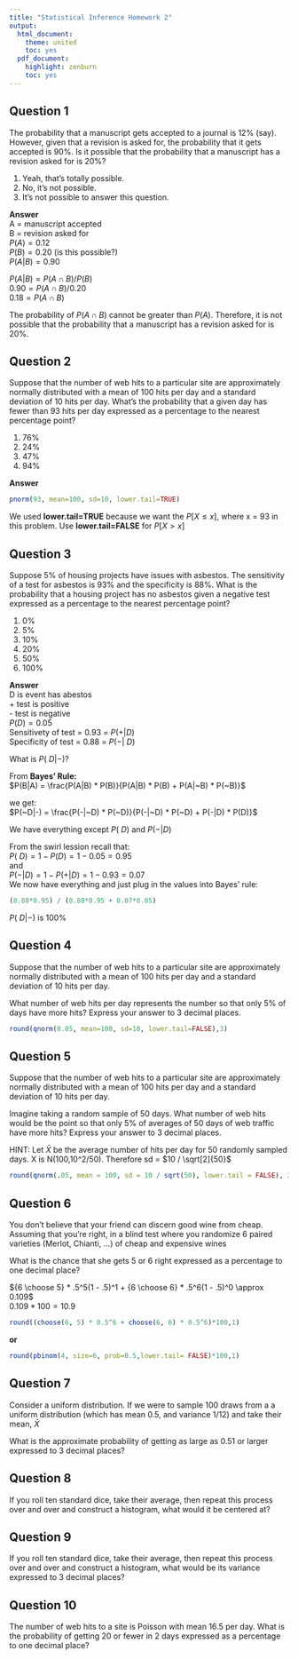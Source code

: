 ```yaml
---
title: "Statistical Inference Homework 2"
output:
  html_document:
    theme: united
    toc: yes
  pdf_document:
    highlight: zenburn
    toc: yes
---
```


## Question 1  
The probability that a manuscript gets accepted to a journal is 12% (say). However, given that a revision is asked for, the probability that it gets accepted is 90%. Is it possible that the probability that a manuscript has a revision asked for is 20%?

1. Yeah, that's totally possible.
1. No, it's not possible.
1. It's not possible to answer this question.

**Answer**  
A = manuscript accepted  
B = revision asked for  
$P(A) = 0.12$  
$P(B) = 0.20$ (is this possible?)  
$P(A|B) = 0.90$  

$P(A|B) = P(A \cap B) / P(B)$  
$0.90 = P(A \cap B) / 0.20$  
$0.18 = P(A \cap B)$  

The probability of $P(A \cap B)$ cannot be greater than $P(A)$. Therefore, it is not possible that the probability that a manuscript has a revision asked for is 20%.


## Question 2  
Suppose that the number of web hits to a particular site are approximately normally distributed with a mean of 100 hits per day and a standard deviation of 10 hits per day. What's the probability that a given day has fewer than 93 hits per day expressed as a percentage to the nearest percentage point?

1. 76%
1. 24%
1. 47%
1. 94%

**Answer**  

```r
pnorm(93, mean=100, sd=10, lower.tail=TRUE)
```

We used **lower.tail=TRUE** because we want the $P[X \le x]$, where x = 93 in this problem. Use **lower.tail=FALSE** for $P[X \gt x]$


## Question 3  
Suppose 5% of housing projects have issues with asbestos. The sensitivity of a test for asbestos is 93% and the specificity is 88%. What is the probability that a housing project has no asbestos given a negative test expressed as a percentage to the nearest percentage point?

1. 0%
1. 5%
1. 10%
1. 20%
1. 50%
1. 100%

**Answer**  
D is event has abestos  
+ test is positive  
- test is negative  
$P(D) = 0.05$  
Sensitivety of test = 0.93 = $P(+|D)$  
Specificity of test = 0.88 = $P(-|~D)$  

What is $P(~D|-)$?

From **Bayes' Rule:**  
$P(B|A) = \frac{P(A|B) * P(B)}{P(A|B) * P(B) + P(A|~B) * P(~B)}$  

we get:  
$P(~D|-) = \frac{P(-|~D) * P(~D)}{P(-|~D) * P(~D) + P(-|D) * P(D)}$  

We have everything except $P(~D)$ and $P(-|D)$

From the swirl lession recall that:  
$P(~D) = 1 - P(D) = 1 - 0.05 = 0.95$  
and  
$P(-|D) = 1 - P(+|D) = 1 - 0.93 = 0.07$  
We now have everything and just plug in the values into Bayes' rule:  
```r
(0.88*0.95) / (0.88*0.95 + 0.07*0.05)
```

$P(~D|-)$ is 100%


## Question 4  
Suppose that the number of web hits to a particular site are approximately normally distributed with a mean of 100 hits per day and a standard deviation of 10 hits per day.  

What number of web hits per day represents the number so that only 5% of days have more hits? Express your answer to 3 decimal places.  

```r
round(qnorm(0.05, mean=100, sd=10, lower.tail=FALSE),3)
```


## Question 5  
Suppose that the number of web hits to a particular site are approximately normally distributed with a mean of 100 hits per day and a standard deviation of 10 hits per day.

Imagine taking a random sample of 50 days. What number of web hits would be the point so that only 5% of averages of 50 days of web traffic have more hits? Express your answer to 3 decimal places. 

HINT: Let $\bar{X}$ be the average number of hits per day for 50 randomly sampled days. X is N(100,10^2/50). Therefore sd = $10 / \sqrt[2]{50}$

```r
round(qnorm(.05, mean = 100, sd = 10 / sqrt(50), lower.tail = FALSE), 3)
```


## Question 6  
You don't believe that your friend can discern good wine from cheap. Assuming that you're right, in a blind test where you randomize 6 paired varieties (Merlot, Chianti, ...) of cheap and expensive wines

What is the chance that she gets 5 or 6 right expressed as a percentage to one decimal place?

${6 \choose 5} * .5^5(1 - .5)^1 + {6 \choose 6} * .5^6(1 - .5)^0 \approx 0.109$  
$0.109 * 100 = 10.9$

```r
round((choose(6, 5) * 0.5^6 + choose(6, 6) * 0.5^6)*100,1)
```

**or**

```r
round(pbinom(4, size=6, prob=0.5,lower.tail= FALSE)*100,1)
```

## Question 7  
Consider a uniform distribution. If we were to sample 100 draws from a a uniform distribution (which has mean 0.5, and variance 1/12) and take their mean, $\bar{X}$

What is the approximate probability of getting as large as 0.51 or larger expressed to 3 decimal places?


## Question 8  
If you roll ten standard dice, take their average, then repeat this process over and over and construct a histogram, what would it be centered at?


## Question 9  
If you roll ten standard dice, take their average, then repeat this process over and over and construct a histogram, what would be its variance expressed to 3 decimal places?


## Question 10  
The number of web hits to a site is Poisson with mean 16.5 per day. What is the probability of getting 20 or fewer in 2 days expressed as a percentage to one decimal place?


